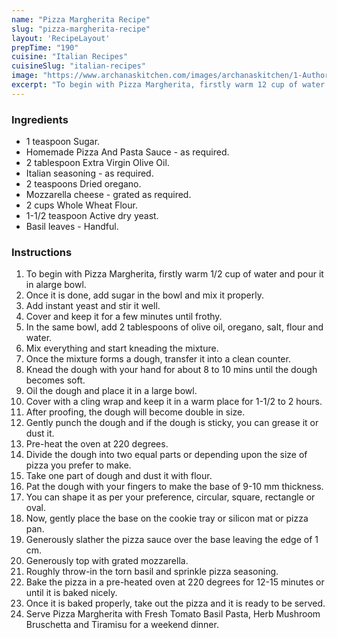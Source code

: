---
name: "Pizza Margherita Recipe"
slug: "pizza-margherita-recipe"
layout: 'RecipeLayout'
prepTime: "190"
cuisine: "Italian Recipes"
cuisineSlug: "italian-recipes"
image: "https://www.archanaskitchen.com/images/archanaskitchen/1-Author/Farrukh_Aziz_Ansari/Pizza_Margherita.jpg"
excerpt: "To begin with Pizza Margherita, firstly warm 12 cup of water and pour it in alarge bowl"
---

### Ingredients

- 1 teaspoon Sugar.
- Homemade Pizza And Pasta Sauce - as required.
- 2 tablespoon Extra Virgin Olive Oil.
- Italian seasoning - as required.
- 2 teaspoons Dried oregano.
- Mozzarella cheese - grated as required.
- 2 cups Whole Wheat Flour.
- 1-1/2 teaspoon Active dry yeast.
- Basil leaves - Handful.

### Instructions

1. To begin with Pizza Margherita, firstly warm 1/2 cup of water and pour it in alarge bowl.
1. Once it is done, add sugar in the bowl and mix it properly.
1. Add instant yeast and stir it well.
1. Cover and keep it for a few minutes until frothy.
1. In the same bowl, add 2 tablespoons of olive oil, oregano, salt, flour and water.
1. Mix everything and start kneading the mixture.
1. Once the mixture forms a dough, transfer it into a clean counter.
1. Knead the dough with your hand for about 8 to 10 mins until the dough becomes soft.
1. Oil the dough and place it in a large bowl.
1. Cover with a cling wrap and keep it in a warm place for 1-1/2 to 2 hours.
1. After proofing, the dough will become double in size.
1. Gently punch the dough and if the dough is sticky, you can grease it or dust it.
1. Pre-heat the oven at 220 degrees.
1. Divide the dough into two equal parts or depending upon the size of pizza you prefer to make.
1. Take one part of dough and dust it with flour.
1. Pat the dough with your fingers to make the base of 9-10 mm thickness.
1. You can shape it as per your preference, circular, square, rectangle or oval.
1. Now, gently place the base on the cookie tray or silicon mat or pizza pan.
1. Generously slather the pizza sauce over the base leaving the edge of 1 cm.
1. Generously top with grated mozzarella.
1. Roughly throw-in the torn basil and sprinkle pizza seasoning.
1. Bake the pizza in a pre-heated oven at 220 degrees for 12-15 minutes or until it is baked nicely.
1. Once it is baked properly, take out the pizza and it is ready to be served.
1. Serve Pizza Margherita with Fresh Tomato Basil Pasta, Herb Mushroom Bruschetta and Tiramisu for a weekend dinner.
